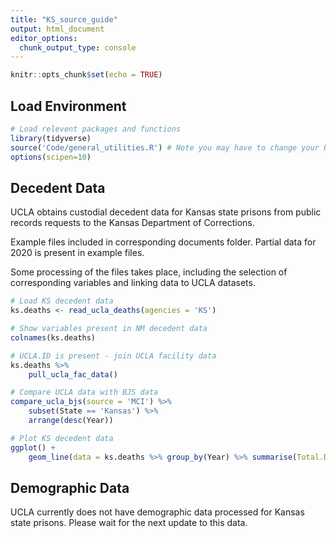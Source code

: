 ```yaml
---
title: "KS_source_guide"
output: html_document
editor_options: 
  chunk_output_type: console
---
```


```r
knitr::opts_chunk$set(echo = TRUE)
```

## Load Environment

```r
# Load relevent packages and functions
library(tidyverse)
source('Code/general_utilities.R') # Note you may have to change your Rmarkdown option for evaluate chunks to project instead of document
options(scipen=10)
```

## Decedent Data

UCLA obtains custodial decedent data for Kansas state prisons from public records requests to the Kansas Department of Corrections.

Example files included in corresponding documents folder. Partial data for 2020 is present in example files. 

Some processing of the files takes place, including the selection of corresponding variables and linking data to UCLA datasets. 

```r
# Load KS decedent data
ks.deaths <- read_ucla_deaths(agencies = 'KS')

# Show variables present in NM decedent data
colnames(ks.deaths)

# UCLA.ID is present - join UCLA facility data
ks.deaths %>%
    pull_ucla_fac_data()

# Compare UCLA data with BJS data
compare_ucla_bjs(source = 'MCI') %>%
    subset(State == 'Kansas') %>%
    arrange(desc(Year))

# Plot KS decedent data 
ggplot() +
    geom_line(data = ks.deaths %>% group_by(Year) %>% summarise(Total.Deaths = n()),aes(x = Year, y = Total.Deaths))

```


## Demographic Data

UCLA currently does not have demographic data processed for Kansas state prisons. Please wait for the next update to this data. 


